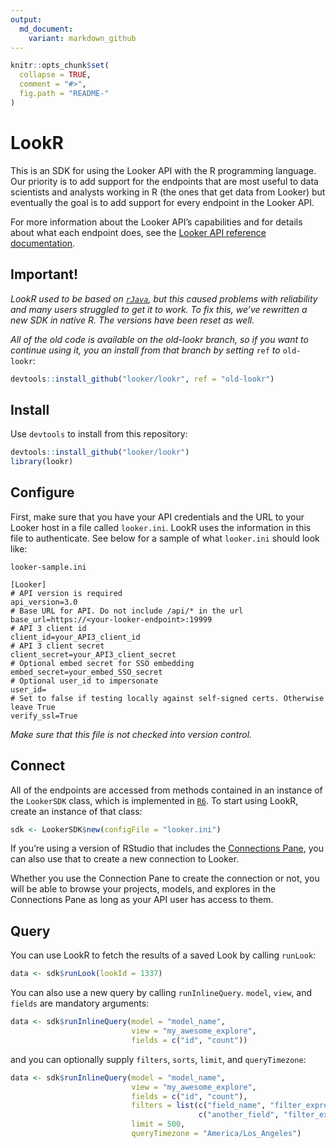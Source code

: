 ```yaml
---
output:
  md_document:
    variant: markdown_github
---
```


<!-- README.md is generated from README.Rmd. Please edit that file -->

```r
knitr::opts_chunk$set(
  collapse = TRUE,
  comment = "#>",
  fig.path = "README-"
)
```

# LookR

This is an SDK for using the Looker API with the R programming language. Our priority is to add support for the endpoints that are most useful to data scientists and analysts working in R (the ones that get data from Looker) but eventually the goal is to add support for every endpoint in the Looker API.

For more information about the Looker API's capabilities and for details about what each endpoint does, see the [Looker API reference documentation](https://docs.looker.com/reference/api-and-integration/api-reference).

## Important!

*LookR used to be based on [`rJava`](https://cran.r-project.org/package=rJava), but this caused problems with reliability and many users struggled to get it to work. To fix this, we've rewritten a new SDK in native R. The versions have been reset as well.*

*All of the old code is available on the old-lookr branch, so if you want to continue using it, you an install from that branch by setting* `ref` *to* `old-lookr`:

```r
devtools::install_github("looker/lookr", ref = "old-lookr")
```


## Install
Use `devtools` to install from this repository:

```r
devtools::install_github("looker/lookr")
library(lookr)
```

## Configure

First, make sure that you have your API credentials and the URL to your Looker host in a file called `looker.ini`. LookR uses the information in this file to authenticate. See below for a sample of what `looker.ini` should look like:

`looker-sample.ini`

```
[Looker]
# API version is required
api_version=3.0
# Base URL for API. Do not include /api/* in the url
base_url=https://<your-looker-endpoint>:19999
# API 3 client id
client_id=your_API3_client_id
# API 3 client secret
client_secret=your_API3_client_secret
# Optional embed secret for SSO embedding
embed_secret=your_embed_SSO_secret
# Optional user_id to impersonate
user_id=
# Set to false if testing locally against self-signed certs. Otherwise leave True
verify_ssl=True
```

*Make sure that this file is not checked into version control.*

## Connect

All of the endpoints are accessed from methods contained in an instance of the `LookerSDK` class, which is implemented in [`R6`](https://cran.r-project.org/web/packages/R6/index.html). To start using LookR, create an instance of that class:

```r
sdk <- LookerSDK$new(configFile = "looker.ini")
```

If you're using a version of RStudio that includes the [Connections Pane](https://support.rstudio.com/hc/en-us/articles/115010915687-Using-RStudio-Connections), you can also use that to create a new connection to Looker.

Whether you use the Connection Pane to create the connection or not, you will be able to browse your projects, models, and explores in the Connections Pane as long as your API user has access to them.

## Query

You can use LookR to fetch the results of a saved Look by calling `runLook`:

```r
data <- sdk$runLook(lookId = 1337)
```

You can also use a new query by calling `runInlineQuery`. `model`, `view`, and `fields` are mandatory arguments:

```r
data <- sdk$runInlineQuery(model = "model_name",
                           view = "my_awesome_explore",
                           fields = c("id", "count"))
```

and you can optionally supply `filters`, `sorts`, `limit`, and `queryTimezone`:

```r
data <- sdk$runInlineQuery(model = "model_name",
                           view = "my_awesome_explore",
                           fields = c("id", "count"),
                           filters = list(c("field_name", "filter_expression"),
                                          c("another_field", "filter_expression")),
                           limit = 500,
                           queryTimezone = "America/Los_Angeles")
```


